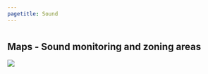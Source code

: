 ```yaml
---
pagetitle: Sound
---
```





# {.tabset}

## Maps - Sound monitoring and zoning areas
![](figures/Figure P.2 OCNMS_PressuresMap_P2_04192021.jpg)
